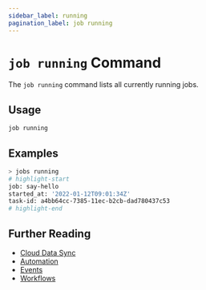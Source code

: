 ```yaml
---
sidebar_label: running
pagination_label: job running
---
```


# `job running` Command

The `job running` command lists all currently running jobs.

## Usage

```bash
job running
```

## Examples

```bash
> jobs running
# highlight-start
​job: say-hello
​started_at: '2022-01-12T09:01:34Z'
​task-id: a4bb64cc-7385-11ec-b2cb-dad780437c53
# highlight-end
```

## Further Reading

- [Cloud Data Sync](../../../../concepts/cloud-data-sync/index.mdx)
- [Automation](../../../../concepts/automation/index.mdx)
- [Events](../../../events/index.mdx)
- [Workflows](../../../workflows/index.mdx)
